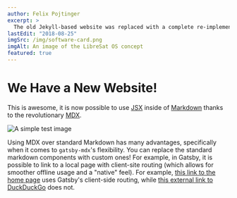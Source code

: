 ```yaml
---
author: Felix Pojtinger
excerpt: >
  The old Jekyll-based website was replaced with a complete re-implementation based on Gatsby.
lastEdit: "2018-08-25"
imgSrc: /img/software-card.png
imgAlt: An image of the LibreSat OS concept
featured: true
---
```


# We Have a New Website!

This is awesome, it is now possible to use [JSX](https://reactjs.org/docs/introducing-jsx.html) inside of [Markdown](https://daringfireball.net/projects/markdown/) thanks to the revolutionary [MDX](https://mdxjs.com/).

![A simple test image](/img/network-card.png)

Using MDX over standard Markdown has many advantages, specifically when it comes to `gatsby-mdx`'s flexibility. You can replace the standard markdown components with custom ones! For example, in Gatsby, it is possible to link to a local page with client-site routing (which allows for smoother offline usage and a "native" feel). For example, [this link to the home page](/) uses Gatsby's client-side routing, while [this external link to DuckDuckGo](https://duckduckgo.com/) does not.
